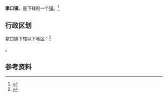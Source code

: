 {{中国乡级行政区
|景观照片文件名 = 
|景观照片描述 = 
|汉语拼音 = 
|其他语言 = 
|其他语言名称 = 
|旧称 = 
|地名出处 = 
|位置图文件名 = 
|位置图描述 = 
|自定义图片= 
|建置时间 = 
|政府驻地 = 
|毗邻 = 
|总面积 = 
|总人口 = 
|总人口年份 = 
|户籍人口 = 
|户籍人口年份 = 
|常住人口 = 
|常住人口年份 = 
|人口密度 = 
|GDP = 
|GDP年份 = 
|邮政编码 = 
|电话区号 = 599
|官方网站 = 
|网站名称 = 
|35/07/81/105/000}}

'''拿口镇'''，是{{PRC admin/fullname|35/07/81/105/000|3}}下辖的一个[[行政建制镇|镇]]。<ref>{{PRC admin/ref sgc|{{PRC admin/parent|35/07/81/105/000}}}}</ref>

== 行政区划 ==

拿口镇下辖以下地区：<ref>{{PRC admin/ref sgc|35/07/81/105/000}}</ref>

{{PRC admin/children|35/07/81/105/000}}。

== 参考资料 ==

{{reflist}}

{{行政区划小作品}}
{{PRC admin/navcat|35/07/81/105/000}}